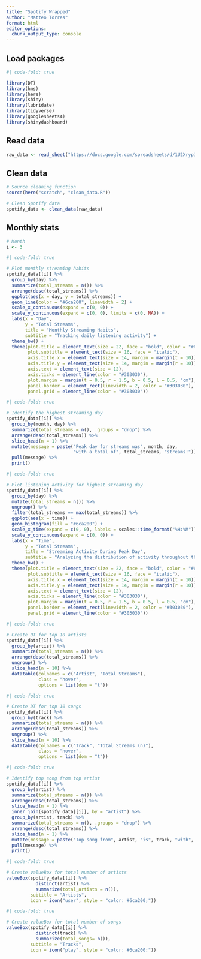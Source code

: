 ```yaml
---
title: "Spotify Wrapped"
author: "Matteo Torres"
format: html
editor_options: 
  chunk_output_type: console
---
```


## Load packages
```r
#| code-fold: true

library(DT)
library(hms)
library(here)
library(shiny)
library(lubridate)
library(tidyverse)
library(googlesheets4)
library(shinydashboard)
```

## Read data
```r
raw_data <- read_sheet("https://docs.google.com/spreadsheets/d/1U2XrypJcbxnK-hb4GnnqcOejY00HU1kcCVIfWHB_Q7A/edit?usp=sharing")
```

## Clean data
```r
# Source cleaning function
source(here("scratch", "clean_data.R"))

# Clean Spotify data
spotify_data <- clean_data(raw_data)
```

## Monthly stats
```r
# Month
i <- 3
```

```r
#| code-fold: true

# Plot monthly streaming habits
spotify_data[[i]] %>%
  group_by(day) %>%
  summarize(total_streams = n()) %>%
  arrange(desc(total_streams)) %>%
  ggplot(aes(x = day, y = total_streams)) +
  geom_line(color = "#6ca200", linewidth = 2) +
  scale_x_continuous(expand = c(0, 0)) +
  scale_y_continuous(expand = c(0, 0), limits = c(0, NA)) +
  labs(x = "Day",
       y = "Total Streams",
       title = "Monthly Streaming Habits",
       subtitle = "Tracking daily listening activity") +
  theme_bw() +
  theme(plot.title = element_text(size = 22, face = "bold", color = "#6ca200"),
        plot.subtitle = element_text(size = 16, face = "italic"),
        axis.title.x = element_text(size = 14, margin = margin(t = 10)),
        axis.title.y = element_text(size = 14, margin = margin(r = 10)),
        axis.text = element_text(size = 12),
        axis.ticks = element_line(color = "#303030"),
        plot.margin = margin(t = 0.5, r = 1.5, b = 0.5, l = 0.5, "cm"),
        panel.border = element_rect(linewidth = 2, color = "#303030"),
        panel.grid = element_line(color = "#303030"))
```

```r
#| code-fold: true

# Identify the highest streaming day
spotify_data[[i]] %>%
  group_by(month, day) %>%
  summarize(total_streams = n(), .groups = "drop") %>%
  arrange(desc(total_streams)) %>%
  slice_head(n = 1) %>%
  mutate(message = paste("Peak day for streams was", month, day, 
                         "with a total of", total_streams, "streams!")) %>%
  pull(message) %>%
  print()
```

```r
#| code-fold: true

# Plot listening activity for highest streaming day
spotify_data[[i]] %>%
  group_by(day) %>%
  mutate(total_streams = n()) %>%
  ungroup() %>%
  filter(total_streams == max(total_streams)) %>%
  ggplot(aes(x = time)) +
  geom_histogram(fill = "#6ca200") +
  scale_x_time(expand = c(0, 0), labels = scales::time_format("%H:%M")) +
  scale_y_continuous(expand = c(0, 0)) +
  labs(x = "Time",
       y = "Total Streams",
       title = "Streaming Activity During Peak Day",
       subtitle = "Analyzing the distribution of activity throughout the day") +
  theme_bw() +
  theme(plot.title = element_text(size = 22, face = "bold", color = "#6ca200"),
        plot.subtitle = element_text(size = 16, face = "italic"),
        axis.title.x = element_text(size = 14, margin = margin(t = 10)),
        axis.title.y = element_text(size = 14, margin = margin(r = 10)),
        axis.text = element_text(size = 12),
        axis.ticks = element_line(color = "#303030"),
        plot.margin = margin(t = 0.5, r = 1.5, b = 0.5, l = 0.5, "cm"),
        panel.border = element_rect(linewidth = 2, color = "#303030"),
        panel.grid = element_line(color = "#303030"))
```

```r
#| code-fold: true

# Create DT for top 10 artists
spotify_data[[i]] %>%
  group_by(artist) %>%
  summarize(total_streams = n()) %>%
  arrange(desc(total_streams)) %>%
  ungroup() %>%
  slice_head(n = 10) %>%
  datatable(colnames = c("Artist", "Total Streams"),
            class = "hover",
            options = list(dom = "t"))
```

```r
#| code-fold: true

# Create DT for top 10 songs
spotify_data[[i]] %>%
  group_by(track) %>%
  summarize(total_streams = n()) %>%
  arrange(desc(total_streams)) %>%
  ungroup() %>%
  slice_head(n = 10) %>%
  datatable(colnames = c("Track", "Total Streams (n)"),
            class = "hover",
            options = list(dom = "t"))
```

```r
#| code-fold: true

# Identify top song from top artist
spotify_data[[i]] %>%
  group_by(artist) %>%
  summarize(total_streams = n()) %>%
  arrange(desc(total_streams)) %>%
  slice_head(n = 1) %>%
  inner_join(spotify_data[[i]], by = "artist") %>%
  group_by(artist, track) %>%
  summarize(total_streams = n(), .groups = "drop") %>%
  arrange(desc(total_streams)) %>%
  slice_head(n = 1) %>%
  mutate(message = paste("Top song from", artist, "is", track, "with", total_streams, "streams!")) %>%
  pull(message) %>%
  print()
```

```r
#| code-fold: true

# Create valueBox for total number of artists
valueBox(spotify_data[[i]] %>%
           distinct(artist) %>%
           summarize(total_artists = n()),
         subtitle = "Artists",
         icon = icon("user", style = "color: #6ca200;"))
```

```r
#| code-fold: true

# Create valueBox for total number of songs
valueBox(spotify_data[[i]] %>%
           distinct(track) %>%
           summarize(total_songs= n()),
         subtitle = "Tracks",
         icon = icon("play", style = "color: #6ca200;"))
```


